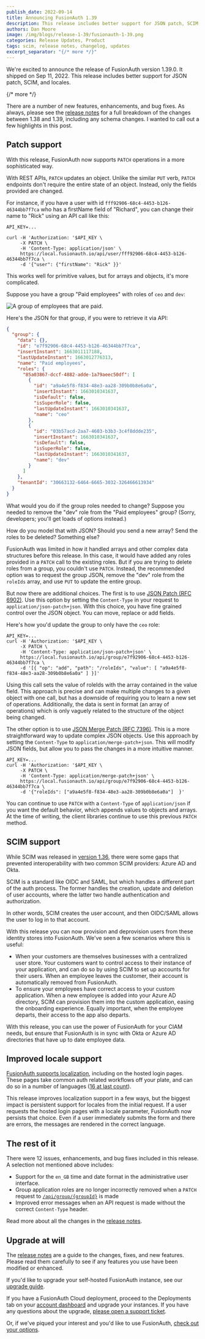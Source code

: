 ```yaml
---
publish_date: 2022-09-14 
title: Announcing FusionAuth 1.39
description: This release includes better support for JSON patch, SCIM, and locales, as well as bug fixes.
authors: Dan Moore
image: /img/blogs/release-1-39/fusionauth-1-39.png
categories: Release Updates, Product
tags: scim, release notes, changelog, updates
excerpt_separator: "{/* more */}"
---
```


We're excited to announce the release of FusionAuth version 1.39.0. It shipped on Sep 11, 2022. This release includes better support for JSON patch, SCIM, and locales.

{/* more */}

There are a number of new features, enhancements, and bug fixes. As always, please see the [release notes](/docs/release-notes/archive#version-1-39-0) for a full breakdown of the changes between 1.38 and 1.39, including any schema changes. I wanted to call out a few highlights in this post.

## Patch support

With this release, FusionAuth now supports `PATCH` operations in a more sophisticated way.

With REST APIs, `PATCH` updates an object. Unlike the similar `PUT` verb, `PATCH` endpoints don't require the entire state of an object. Instead, only the fields provided are changed.

For instance, if you have a user with id `fff92906-68c4-4453-b126-46344bb7f7ca` who has a <InlineField>firstName</InlineField> field of "Richard", you can change their name to "Rick" using an API call like this:

```
API_KEY=...

curl -H 'Authorization: '$API_KEY \
     -X PATCH \
     -H 'Content-Type: application/json' \
     https://local.fusionauth.io/api/user/fff92906-68c4-4453-b126-46344bb7f7ca \
     -d '{"user": {"firstName": "Rick" }}'
```

This works well for primitive values, but for arrays and objects, it's more complicated.

Suppose you have a group "Paid employees" with roles of `ceo` and `dev`:

![A group of employees that are paid.](/img/blogs/release-1-39/paid-employees-group.png)

Here's the JSON for that group, if you were to retrieve it via API:

```json
{
  "group": {
    "data": {},
    "id": "e7f92906-68c4-4453-b126-46344bb7f7ca",
    "insertInstant": 1663011117188,
    "lastUpdateInstant": 1663012776313,
    "name": "Paid employees",
    "roles": {
      "85a03867-dccf-4882-adde-1a79aeec50df": [
        {
          "id": "a9a4e5f8-f834-48e3-aa28-309b0b8e6a0a",
          "insertInstant": 1663010341637,
          "isDefault": false,
          "isSuperRole": false,
          "lastUpdateInstant": 1663010341637,
          "name": "ceo"
        },
        {
          "id": "03b57acd-2aa7-4603-b3b3-3c4f8ddde235",
          "insertInstant": 1663010341637,
          "isDefault": false,
          "isSuperRole": false,
          "lastUpdateInstant": 1663010341637,
          "name": "dev"
        }
      ]
    },
    "tenantId": "30663132-6464-6665-3032-326466613934"
  }
}
```

What would you do if the group roles needed to change? Suppose you needed to remove the "dev" role from the "Paid employees" group? (Sorry, developers; you'll get loads of options instead.)

How do you model that with JSON? Should you send a new array? Send the roles to be deleted? Something else? 

FusionAuth was limited in how it handled arrays and other complex data structures before this release. In this case, it would have added any roles provided in a `PATCH` call to the existing roles. But if you are trying to delete roles from a group, you couldn't use `PATCH`. Instead, the recommended option was to request the group JSON, remove the "dev" role from the `roleIds` array, and use `PUT` to update the entire group. 

But now there are additional choices. The first is to use [JSON Patch (RFC 6902)](https://www.rfc-editor.org/rfc/rfc6902). Use this option by setting the `Content-Type` in your request to `application/json-patch+json`. With this choice, you have fine grained control over the JSON object. You can move, replace or add fields.

Here's how you'd update the group to only have the `ceo` role:

```
API_KEY=...
curl -H 'Authorization: '$API_KEY \
     -X PATCH \
     -H 'Content-Type: application/json-patch+json' \
     https://local.fusionauth.io/api/group/e7f92906-68c4-4453-b126-46344bb7f7ca \
     -d '[{ "op": "add", "path": "/roleIds", "value": [ "a9a4e5f8-f834-48e3-aa28-309b0b8e6a0a" ] }]'
```

Using this call sets the value of <InlineFieldValue>roleIds</InlineFieldValue> with the array contained in the <InlineField>value</InlineField> field. This approach is precise and can make multiple changes to a given object with one call, but has a downside of requiring you to learn a new set of operations. Additionally, the data is sent in format (an array of operations) which is only vaguely related to the structure of the object being changed.

The other option is to use [JSON Merge Patch (RFC 7396)](https://www.rfc-editor.org/rfc/rfc7396). This is a more straightforward way to update complex JSON objects. Use this approach by setting the `Content-Type` to `application/merge-patch+json`. This will modify JSON fields, but allow you to pass the changes in a more intuitive manner.

```
API_KEY=...
curl -H 'Authorization: '$API_KEY \
     -X PATCH \
     -H 'Content-Type: application/merge-patch+json' \
     https://local.fusionauth.io/api/group/e7f92906-68c4-4453-b126-46344bb7f7ca \
     -d '{"roleIds": ["a9a4e5f8-f834-48e3-aa28-309b0b8e6a0a"]  }'
```

You can continue to use `PATCH` with a `Content-Type` of `application/json` if you want the default behavior, which appends values to objects and arrays. At the time of writing, the client libraries continue to use this previous `PATCH` method.

## SCIM support

While SCIM was released in [version 1.36](/blog/2022/04/15/announcing-fusionauth-1-36), there were some gaps that prevented interoperability with two common SCIM providers: Azure AD and Okta.

SCIM is a standard like OIDC and SAML, but which handles a different part of the auth process. The former handles the creation, update and deletion of user accounts, where the latter two handle authentication and authorization.

In other words, SCIM creates the user account, and then OIDC/SAML allows the user to log in to that account.

With this release you can now provision and deprovision users from these identity stores into FusionAuth. We've seen a few scenarios where this is useful:

* When your customers are themselves businesses with a centralized user store. Your customers want to control access to their instance of your application, and can do so by using SCIM to set up accounts for their users. When an employee leaves the customer, their account is automatically removed from FusionAuth.
* To ensure your employees have correct access to your custom application. When a new employee is added into your Azure AD directory, SCIM can provision them into the custom application, easing the onboarding experience. Equally important, when the employee departs, their access to the app also departs.

With this release, you can use the power of FusionAuth for your CIAM needs, but ensure that FusionAuth is in sync with Okta or Azure AD directories that have up to date employee data.

## Improved locale support

[FusionAuth supports localization](/docs/get-started/core-concepts/localization-and-internationalization), including on the hosted login pages. These pages take common auth related workflows off your plate, and can do so in a number of languages ([16 at last count](https://github.com/FusionAuth/fusionauth-localization/)).

This release improves localization support in a few ways, but the biggest impact is persistent support for locales from the initial request. If a user requests the hosted login pages with a locale parameter, FusionAuth now persists that choice. Even if a user immediately submits the form and there are errors, the messages are rendered in the correct language.

## The rest of it

There were 12 issues, enhancements, and bug fixes included in this release. A selection not mentioned above includes:

* Support for the `en_GB` time and date format in the administrative user interface.
* Group application roles are no longer incorrectly removed when a `PATCH` request to [`/api/group/{groupId}`](/docs/apis/groups#update-a-group) is made
* Improved error messages when an API request is made without the correct `Content-Type` header.

Read more about all the changes in the [release notes](/docs/release-notes/archive#version-1-39-0).

## Upgrade at will

The [release notes](/docs/release-notes/archive#version-1-39-0) are a guide to the changes, fixes, and new features. Please read them carefully to see if any features you use have been modified or enhanced.

If you'd like to upgrade your self-hosted FusionAuth instance, see our [upgrade guide](/docs/operate/deploy/upgrade). 

If you have a FusionAuth Cloud deployment, proceed to the <Breadcrumb>Deployments</Breadcrumb> tab on your [account dashboard](https://account.fusionauth.io/account/deployment/) and upgrade your instances. If you have any questions about the upgrade, [please open a support ticket](https://account.fusionauth.io/account/support/).

Or, if we've piqued your interest and you'd like to use FusionAuth, [check out your options](/pricing).
